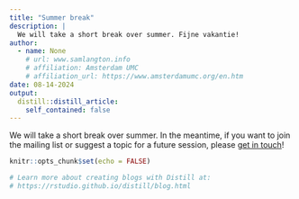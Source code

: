```yaml
---
title: "Summer break"
description: |
  We will take a short break over summer. Fijne vakantie!
author:
  - name: None
    # url: www.samlangton.info
    # affiliation: Amsterdam UMC
    # affiliation_url: https://www.amsterdamumc.org/en.htm
date: 08-14-2024
output:
  distill::distill_article:
    self_contained: false
---
```


We will take a short break over summer. In the meantime, if you want to join the mailing list or suggest a topic for a future session, please [get in touch](mailto:s.h.langton@amsterdamumc.nl)!


```r
knitr::opts_chunk$set(echo = FALSE)

# Learn more about creating blogs with Distill at:
# https://rstudio.github.io/distill/blog.html

```



